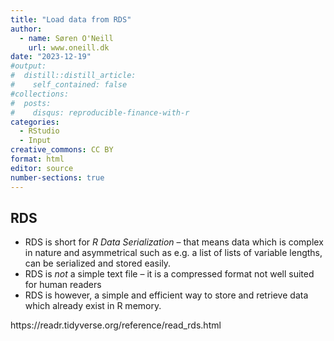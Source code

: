 ```yaml
---
title: "Load data from RDS"
author:
  - name: Søren O'Neill
    url: www.oneill.dk
date: "2023-12-19"
#output:
#  distill::distill_article:
#    self_contained: false
#collections:
#  posts:
#    disqus: reproducible-finance-with-r
categories:
  - RStudio
  - Input
creative_commons: CC BY
format: html
editor: source
number-sections: true
---
```


## RDS

* RDS is short for _R Data Serialization_ -- that means data which is complex in nature and asymmetrical such as e.g. a list of lists of variable lengths, can be serialized and stored easily.
* RDS is _not_ a simple text file -- it is a compressed format not well suited for human readers
* RDS is however, a simple and efficient way to store and retrieve data which already exist in R memory.



https://readr.tidyverse.org/reference/read_rds.html


<script src="https://giscus.app/client.js"
        data-repo="sorenoneill/r4phd"
        data-repo-id="R_kgDOJ9etDQ"
        data-category="Announcements"
        data-category-id="DIC_kwDOJ9etDc4CYApF"
        data-mapping="pathname"
        data-strict="0"
        data-reactions-enabled="0"
        data-emit-metadata="0"
        data-input-position="bottom"
        data-theme="cobalt"
        data-lang="en"
        crossorigin="anonymous"
        async>
</script>